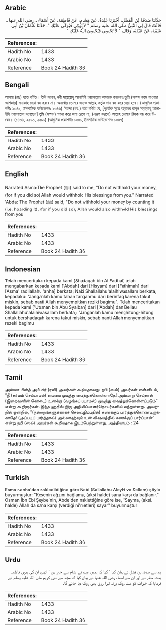 ## Arabic


<div dir="rtl" lang="ar" style={{fontSize:'larger',backgroundColor:'#f8f9fa',padding:20}}>
حَدَّثَنَا صَدَقَةُ بْنُ الْفَضْلِ، أَخْبَرَنَا عَبْدَةُ، عَنْ هِشَامٍ، عَنْ فَاطِمَةَ، عَنْ أَسْمَاءَ ـ رضى الله عنها ـ قَالَتْ قَالَ لِي النَّبِيُّ صلى الله عليه وسلم ‏"‏ لاَ تُوكِي فَيُوكَى عَلَيْكِ ‏"‏‏.‏ حَدَّثَنَا عُثْمَانُ بْنُ أَبِي شَيْبَةَ، عَنْ عَبْدَةَ، وَقَالَ، ‏"‏ لاَ تُحْصِي فَيُحْصِيَ اللَّهُ عَلَيْكِ ‏"‏
</div>
<div style={{backgroundColor:'#f8f9fa',padding:20, marginBottom: 10}}><table> <thead> <tr> <th>References:</th> <th></th> </tr> </thead> <tbody><tr><td>Hadith No</td><td>1433</td></tr><tr><td>Arabic No</td><td>1433</td></tr><tr><td>Reference</td><td>Book 24 Hadith 36</td></tr></tbody></table></div>

## Bengali


<div dir="ltr" lang="bn" style={{fontSize:'larger',backgroundColor:'#f8f9fa',padding:20}}>
আসমা (রাঃ) হতে বর্ণিত। তিনি বলেন, নবী সাল্লাল্লাহু আলাইহি ওয়াসাল্লাম আমাকে বললেনঃ তুমি (সম্পদ কমে যাওয়ার আশঙ্কায়) সদাকাহ দেয়া বন্ধ করবে না। অন্যথায় তোমার জন্যও আল্লাহ কর্তৃক দান বন্ধ করে দেয়া হবে। (আধুনিক প্রকাশনীঃ ১৩৪০, ইসলামিক ফাউন্ডেশনঃ ১৩৪৬) ‘আব্দা (রহ.) হতে বর্ণিত যে, [পূর্বোক্ত সূত্রে আল্লাহর রাসূল সাল্লাল্লাহু আলাইহি ওয়াসাল্লাম বলেছেন] তুমি (সম্পদ) গণনা করে জমা রেখো না, (এরূপ করলে) আল্লাহ তোমার রিযক বন্ধ করে দিবেন। (১৪৩৪, ২৫৯০, ২৫৯১) (আধুনিক প্রকাশনীঃ ১৩৪১, ইসলামিক ফাউন্ডেশনঃ ১৩৪৭)
</div>
<div style={{backgroundColor:'#f8f9fa',padding:20, marginBottom: 10}}><table> <thead> <tr> <th>References:</th> <th></th> </tr> </thead> <tbody><tr><td>Hadith No</td><td>1433</td></tr><tr><td>Arabic No</td><td>1433</td></tr><tr><td>Reference</td><td>Book 24 Hadith 36</td></tr></tbody></table></div>

## English


<div dir="ltr" lang="en" style={{fontSize:'larger',backgroundColor:'#f8f9fa',padding:20}}>
Narrated Asma:The Prophet (ﷺ) said to me, "Do not withhold your money, (for if you did so) Allah would withhold His blessings from you." Narrated 'Abda: The Prophet (ﷺ) said, "Do not withhold your money by counting it (i.e. hoarding it), (for if you did so), Allah would also withhold His blessings from you
</div>
<div style={{backgroundColor:'#f8f9fa',padding:20, marginBottom: 10}}><table> <thead> <tr> <th>References:</th> <th></th> </tr> </thead> <tbody><tr><td>Hadith No</td><td>1433</td></tr><tr><td>Arabic No</td><td>1433</td></tr><tr><td>Reference</td><td>Book 24 Hadith 36</td></tr></tbody></table></div>

## Indonesian


<div dir="ltr" lang="id" style={{fontSize:'larger',backgroundColor:'#f8f9fa',padding:20}}>
Telah menceritakan kepada kami [Shadaqah bin Al Fadhal] telah mengabarkan kepada kami ['Abdah] dari [Hisyam] dari [Fathimah] dari [Asma' radliallahu 'anha] berkata; Nabi Shallallahu'alaihiwasallam berkata, kepadaku: "Janganlah kamu tahan tanganmu dari berinfaq karena takut miskin, sebab nanti Allah menyempitkan reziki bagimu". Telah menceritakan kepada kami ['Utsman bin Abu Syaibah] dari ['Abdah] dan Beliau Shallallahu'alaihiwasallam berkata,: "Janganlah kamu menghitung-hitung untuk bershadaqah karena takut miskin, sebab nanti Allah menyempitkan rezeki bagimu
</div>
<div style={{backgroundColor:'#f8f9fa',padding:20, marginBottom: 10}}><table> <thead> <tr> <th>References:</th> <th></th> </tr> </thead> <tbody><tr><td>Hadith No</td><td>1433</td></tr><tr><td>Arabic No</td><td>1433</td></tr><tr><td>Reference</td><td>Book 24 Hadith 36</td></tr></tbody></table></div>

## Tamil


<div dir="ltr" lang="ta" style={{fontSize:'larger',backgroundColor:'#f8f9fa',padding:20}}>
அஸ்மா பின்த் அபீபக்ர் (ரலி) அவர்கள் கூறியதாவது: நபி (ஸல்) அவர்கள் என்னிடம், “நீ (தர்மம் செய்யாமல்) பையை முடிந்து வைத்துக்கொள்ளாதே! அவ்வாறு செய்தால் (இறைவனின் கொடை) உனக்கு (வழங்கப் படாமல்) முடிந்து வைத்துக்கொள்ளப்படும்” என்று கூறினார்கள். இந்த ஹதீஸ் இரு அறிவிப்பாளர்தொடர்களில் வந்துள்ளது. அவற்றில் ஒன்றில், “(நல்லறங்களுக்காகச் செலவழிப்பதில்) கணக்குப் பார்த்துக்கொண்டிருக்காதே! (அப்படிப் பார்த்தால்) அல்லாஹ்வும் உன் விஷயத்தில் கணக்குப் பார்ப்பான்” என்று நபி (ஸல்) அவர்கள் கூறியதாக இடம்பெற்றுள்ளது. அத்தியாயம் : 24
</div>
<div style={{backgroundColor:'#f8f9fa',padding:20, marginBottom: 10}}><table> <thead> <tr> <th>References:</th> <th></th> </tr> </thead> <tbody><tr><td>Hadith No</td><td>1433</td></tr><tr><td>Arabic No</td><td>1433</td></tr><tr><td>Reference</td><td>Book 24 Hadith 36</td></tr></tbody></table></div>

## Turkish


<div dir="ltr" lang="tr" style={{fontSize:'larger',backgroundColor:'#f8f9fa',padding:20}}>
Esma r.anha'dan nakledildiğine göre Nebi (Sallallahu Aleyhi ve Sellem) şöyle buyurmuştur: "Kesenin ağzını bağlama, (aksi halde) sana karşı da bağlanır." Osman İbn Ebi Şeybe'nin, Abde'den naklettiğine göre ise, "Sayma, (aksi. halde) Allah da sana karşı (verdiği ni'metleri) sayar" buyurmuştur
</div>
<div style={{backgroundColor:'#f8f9fa',padding:20, marginBottom: 10}}><table> <thead> <tr> <th>References:</th> <th></th> </tr> </thead> <tbody><tr><td>Hadith No</td><td>1433</td></tr><tr><td>Arabic No</td><td>1433</td></tr><tr><td>Reference</td><td>Book 24 Hadith 36</td></tr></tbody></table></div>

## Urdu


<div dir="rtl" lang="ur" style={{fontSize:'larger',backgroundColor:'#f8f9fa',padding:20}}>
ہم سے صدقہ بن فضل نے بیان کیا ‘ کہا کہ ہمیں عبدہ نے ہشام سے خبر دی ’ انہیں ان کی بیوی فاطمہ بنت منذر نے اور ان سے اسماء رضی اللہ عنہا نے بیان کیا کہ مجھ سے نبی کریم صلی اللہ علیہ وسلم نے فرمایا کہ خیرات کو مت روک ورنہ تیرا رزق بھی روک دیا جائے گا۔
</div>
<div style={{backgroundColor:'#f8f9fa',padding:20, marginBottom: 10}}><table> <thead> <tr> <th>References:</th> <th></th> </tr> </thead> <tbody><tr><td>Hadith No</td><td>1433</td></tr><tr><td>Arabic No</td><td>1433</td></tr><tr><td>Reference</td><td>Book 24 Hadith 36</td></tr></tbody></table></div>